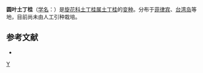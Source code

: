{{Infraspeciesbox
| image = 
| image_caption = 
| status = 
| status_system = 
| genus = Evolvulus
| species = alsinoides
| varietas = rotundifolia
| authority = [[早田文藏|Hayata]]
| synonyms = 
}}
'''圆叶土丁桂'''（[[学名|学名]]：{{lang|la|''Evolvulus alsinoides'' var. ''rotundifolia''}}）是[[旋花科|旋花科]][[土丁桂属|土丁桂属]][[土丁桂|土丁桂]]的[[变种|变种]]。分布于[[菲律宾|菲律宾]]、[[台湾岛|台湾岛]]等地，目前尚未由人工引种栽培。

== 参考文献 ==
<div class="references-small">
* {{cite web| url =http://www.bioinfo.cn/db05/KmzwSpecies.php?action=view&id=30580| title =圆叶土丁桂| work =《中国高等植物数据库全库》| publisher =中国科学院微生物研究所| author =昆明植物研究所| accessdate =2009-02-26| deadurl =yes| archiveurl =https://web.archive.org/web/20160305050426/http://www.bioinfo.cn/db05/KmzwSpecies.php?action=view&id=30580| archivedate =2016-03-05}}
</div>
{{Taxonbar|from=Q10926361}}

[[Category:土丁桂属|Y]]


{{植物小作品}}